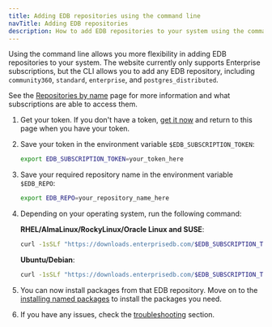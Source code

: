 ```yaml
---
title: Adding EDB repositories using the command line
navTitle: Adding EDB repositories
description: How to add EDB repositories to your system using the command line
---
```


Using the command line allows you more flexibility in adding EDB repositories to your system. The website currently only supports Enterprise subscriptions, but the CLI allows you to add any EDB repository, including `community360`, `standard`, `enterprise`, and `postgres_distributed`.

See the [Repositories by name](/repos/reference/repositories_by_name) page for more information and what subscriptions are able to access them.

1. Get your token. If you don't have a token, [get it now](get_your_token) and return to this page when you have your token.

3. Save your token in the environment variable `$EDB_SUBSCRIPTION_TOKEN`:

    ```bash
    export EDB_SUBSCRIPTION_TOKEN=your_token_here
    ``` 

4. Save your required repository name in the environment variable `$EDB_REPO`:

    ```bash
    export EDB_REPO=your_repository_name_here
    ```

5. Depending on your operating system, run the following command:

    **RHEL/AlmaLinux/RockyLinux/Oracle Linux and SUSE**:
        
    ```bash
    curl -1sSLf "https://downloads.enterprisedb.com/$EDB_SUBSCRIPTION_TOKEN/$EDB_REPO/setup.rpm.sh" | sudo -E bash
    ```

    **Ubuntu/Debian**:

    ```bash
    curl -1sSLf "https://downloads.enterprisedb.com/$EDB_SUBSCRIPTION_TOKEN/$EDB_REPO/setup.deb.sh" | sudo -E bash
    ```

6. You can now install packages from that EDB repository. Move on to the [installing named packages](install_named_package) to install the packages you need.

7. If you have any issues, check the [troubleshooting](../troubleshooting) section.
